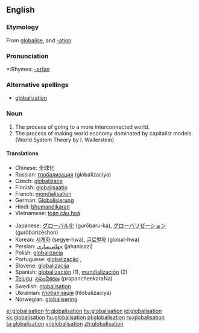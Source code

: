 ==English==

===Etymology===
From {{E.}} [[globalise]], and [[-ation]].

===Pronunciation===
*:Rhymes: [[Rhymes:English:-eɪʃǝn|-eɪʃǝn]]

===Alternative spellings===
*[[globalization]]

===Noun===
{{wikipedia}}
{{en-noun|-}}

# The process of going to a more interconnected world.
# The process of making world economy dominated by capitalist models. (World System Theory by I. Wallerstein)

====Translations====
{{top}}
*Chinese: 全球化
*Russian: [[глобализация]] (globalizaciya)
*Czech: [[globalizace]] {{f}}
*Finnish: [[globalisaatio]]
*French: [[mondialisation]] {{f}}
*German: [[Globalisierung]] {{f}}
*Hindi: [[bhumandikaran]]
*Vietnamese: [[toàn cầu hoá]]
{{mid}}
*Japanese: [[グローバル化]] (gurōbaru-ka), [[グローバリゼーション]] (gurōbarizēshon)
*Korean: [[세계화]] (segye-hwa), [[글로벌화]] (global-hwa)
*Persian: [[جهانی‌سازی]] (jahanisazi)
*Polish: [[globalizacja]] {{f}}
*Portuguese: [[globalização]] {{f}},
*Slovene: [[globalizacija]] {{f}}
*Spanish: [[globalización]] (1){{f}}, [[mundialización]] (2) {{f}}
*[[Telugu]]: [[ప్రపంచీకరణ]] (prapancheekaraNa)
*Swedish: [[globalisation]]
*Ukrainian: [[глобалізація]] (hlobalizaciya)
*Norwegian: [[globalisering]]
{{bottom}}

[[el:globalisation]]
[[fr:globalisation]]
[[hy:globalisation]]
[[id:globalisation]]
[[kk:globalisation]]
[[hu:globalisation]]
[[pl:globalisation]]
[[ru:globalisation]]
[[ta:globalisation]]
[[vi:globalisation]]
[[zh:globalisation]]